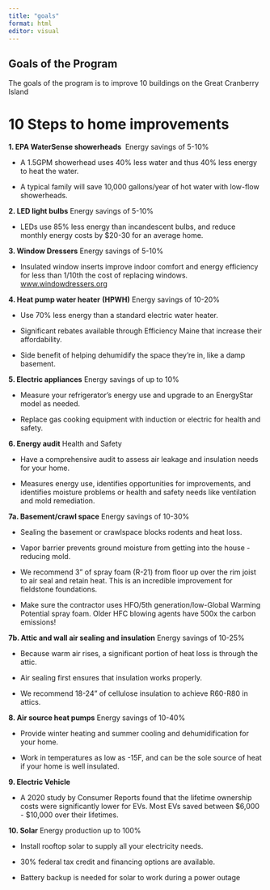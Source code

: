 ```yaml
---
title: "goals"
format: html
editor: visual
---
```


## Goals of the Program 

The goals of the program is to improve 10 buildings on the Great Cranberry Island

# 10 Steps to home improvements   

**1. EPA WaterSense showerheads**  Energy savings of 5-10%

-   A 1.5GPM showerhead uses 40% less water and thus 40% less energy to heat the water.

-   A typical family will save 10,000 gallons/year of hot water with low-flow showerheads. 

**2. LED light bulbs** Energy savings of 5-10%

-   LEDs use 85% less energy than incandescent bulbs, and reduce monthly energy costs by \$20-30 for an average home. 

**3. Window Dressers** Energy savings of 5-10%

-   Insulated window inserts improve indoor comfort and energy efficiency for less than 1/10th the cost of replacing windows. [www.windowdressers.org](http://www.windowdressers.org) 

**4. Heat pump water heater** **(HPWH)** Energy savings of 10-20%

-   Use 70% less energy than a standard electric water heater.

-   Significant rebates available through Efficiency Maine that increase their affordability.

-   Side benefit of helping dehumidify the space they’re in, like a damp basement.

**5. Electric appliances** Energy savings of up to 10%

-   Measure your refrigerator’s energy use and upgrade to an EnergyStar model as needed. 

-   Replace gas cooking equipment with induction or electric for health and safety.

**6. Energy audit** Health and Safety

-   Have a comprehensive audit to assess air leakage and insulation needs for your home.

-   Measures energy use, identifies opportunities for improvements, and identifies moisture problems or health and safety needs like ventilation and mold remediation. 

**7a. Basement/crawl space** Energy savings of 10-30%

-   Sealing the basement or crawlspace blocks rodents and heat loss.

-   Vapor barrier prevents ground moisture from getting into the house - reducing mold.

-   We recommend 3” of spray foam (R-21) from floor up over the rim joist to air seal and retain heat. This is an incredible improvement for fieldstone foundations. 

-   Make sure the contractor uses HFO/5th generation/low-Global Warming Potential spray foam. Older HFC blowing agents have 500x the carbon emissions!

**7b. Attic and wall air sealing and insulation** Energy savings of 10-25%

-   Because warm air rises, a significant portion of heat loss is through the attic. 

-   Air sealing first ensures that insulation works properly.

-   We recommend 18-24” of cellulose insulation to achieve R60-R80 in attics.

**8. Air source heat pumps** Energy savings of 10-40%

-   Provide winter heating and summer cooling and dehumidification for your home.

-   Work in temperatures as low as -15F, and can be the sole source of heat if your home is well insulated.

**9. Electric Vehicle**

-   A 2020 study by Consumer Reports found that the lifetime ownership costs were significantly lower for EVs. Most EVs saved between \$6,000 - \$10,000 over their lifetimes.

**10. Solar** Energy production up to 100%

-   Install rooftop solar to supply all your electricity needs.

-   30% federal tax credit and financing options are available.

-   Battery backup is needed for solar to work during a power outage
